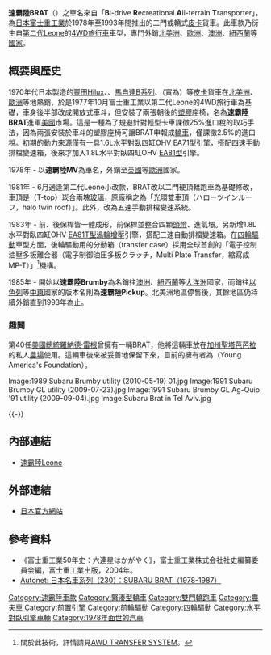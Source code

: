 {{noteTA
|T=zh-cn:斯巴鲁BRAT; zh-tw:速霸陸BRAT; zh-hk:富士BRAT
|1=zh-cn:斯巴鲁; zh-tw:速霸陸; zh-hk:富士
|2=zh-cn:水平对置发动机; zh-tw:水平對臥引擎; zh-hk:水平對向引擎
|3=zh-hans:发动机; zh-hant:引擎;
|4=zh-cn:水平对置四缸发动机; zh-tw:水平對臥四缸引擎; zh-hk:水平對向四缸引擎
}}

'''速霸陸BRAT'''（{{lang-ja|スバル・BRAT}}）之車名來自「'''B'''i-drive '''R'''ecreational '''A'''ll-terrain '''T'''ransporter」，為[[日本|日本]][[富士重工業|富士重工業]]於1978年至1993年間推出的二門{{link-en|多功能轎跑車|Coupé utility}}或轎式[[皮卡|皮卡]]貨車。此車款乃衍生自[[速霸陸Leone#第二代（1979年-1984年）|第二代Leone]]的[[四輪驅動|4WD]][[旅行車|旅行車]]車型，專門外銷[[北美洲|北美洲]]、[[歐洲|歐洲]]、[[澳洲|澳洲]]、[[紐西蘭|紐西蘭]]等[[國家|國家]]。

== 概要與歷史 ==
{{Infobox Automobile
|name          = 速霸陸BRAT
|aka           = 速霸陸Brumby（[[澳洲|澳洲]]）<br>速霸陸284（[[英國|英國]]）<br>速霸陸Shifter（英國）<br>速霸陸MV（英國）<br>速霸陸Targa（[[芬蘭|芬蘭]]）<br>速霸陸Pickup（[[以色列|以色列]]）
|image         = [[File:1991_Subaru_Brumby_utility_(2010-07-21)_01.jpg|260px]]<br>[[File:1991_Subaru_Brumby_utility_(2010-07-21)_02.jpg|260px]]
|manufacturer  = [[富士重工業|富士重工業]]
|predecessor   = 
|successor     = [[速霸陸Baja|速霸陸Baja]]
|class         = [[緊湊型轎車|緊湊型轎車]] / 轎式[[皮卡|皮卡]]貨車
|assembly      = 
|body_style    = 二門多功能轎跑車（[[:en:Coupé_utility|coupé utility]]）
|production    = 1978年-1993年
|layout        = [[四輪驅動|4WD]]
|transmission  = 四、五速手動排檔、三速自動排檔
|engine        = 1.6L水平對臥四缸OHV [[速霸陸EA族引擎#EA71型|EA71型]]引擎<br>1.8L水平對臥四缸OHV [[速霸陸EA族引擎#EA81型|EA81型]]引擎<br>1.8L水平對臥四缸OHV [[速霸陸EA族引擎#EA81T型|EA81T型]][[渦輪增壓器|渦輪增壓]]引擎
|wheelbase     = 2,456mm
|length        = 4,424mm
|width         = 1,635mm
|height        = 1,430mm
|weight        = 
|ftrack        = 
|rtrack        = 
|fuel_economy  = 
|fuel_capacity = 
|related       = [[速霸陸Leone|速霸陸Leone]] 
|similar       = 雪佛蘭El Camino、福特Ranchero
|designer      = 
}}

1970年代日本製造的[[豐田Hilux|豐田Hilux]]、{{link-ja|日產Datsun Truck|日産・ダットサントラック}}、[[馬自達B系列|馬自達B系列]]、{{link-en|雪佛蘭LUV|Chevrolet LUV}}（實為{{link-ja|五十鈴Faster|いすゞ・ファスター}}）等[[皮卡|皮卡]]貨車在[[北美洲|北美洲]]、[[歐洲|歐洲]]等地熱銷，於是1977年10月富士重工業以第二代Leone的4WD旅行車為基礎，車身後半部改成開放式車斗，但安裝了兩張朝後的[[塑膠|塑膠]]座椅，名為'''速霸陸BRAT'''進軍[[美國|美國]]市場。這是一種為了規避針對輕型卡車課徵25%進口稅的取巧手法，因為兩張安裝於車斗的塑膠座椅可讓BRAT申報成[[轎車|轎車]]，僅課徵2.5%的進口稅。初期的動力來源僅有一具1.6L水平對臥四缸OHV [[速霸陸EA族引擎#EA71型|EA71型]]引擎，搭配四速手動排檔變速箱，後來才加入1.8L水平對臥四缸OHV [[速霸陸EA族引擎#EA81型|EA81型]]引擎。

1978年 - 以'''速霸陸MV'''為車名，外銷至[[英國|英國]]等[[歐洲|歐洲]]國家。

1981年 - 6月適逢第二代Leone小改款，BRAT改以二門硬頂轎跑車為基礎修改，車頂是{{link-en|T型支架|T-top}}（T-top）崁合兩塊[[玻璃|玻璃]]，原廠稱之為「光環雙車頂（{{ja}}ハローツインルーフ，{{en}}halo twin roof）」。此外，改為五速手動排檔變速系統。

1983年 - 前、後保桿皆一體成形，前保桿並整合四顆[[車頭燈|頭燈]]、進氣壩。另新增1.8L水平對臥四缸OHV [[速霸陸EA族引擎#EA81T型|EA81T型]][[渦輪增壓器|渦輪增壓]]引擎，搭配三速自動排檔變速箱。在[[四輪驅動|四輪驅動]]車型方面，後輪驅動用的分動箱（transfer case）採用全球首創的「電子控制油壓多板離合器（{{ja}}電子制御油圧多板クラッチ，{{en}}Multi Plate Transfer，縮寫成MP-T）」<ref>關於此技術，詳情請見{{en}}[http://downloads.bustedfingermotorsports.com/02%20OB%20-%20legacy%20Service%20Manual/AUTOMATIC%20TRANSMISSION%20MECHANISM%20AND%20FUNCTION%20SECTION/MSA5T0200A30121.pdf AWD TRANSFER SYSTEM]{{dead link|date=2018年1月 |bot=InternetArchiveBot |fix-attempted=yes }}。</ref>機構。

1985年 - 開始以'''速霸陸Brumby'''為名銷往[[澳洲|澳洲]]、[[紐西蘭|紐西蘭]]等[[大洋洲|大洋洲]]國家，而銷往[[以色列|以色列]]等[[中東|中東]]國家的版本名則為'''速霸陸Pickup'''。北美洲地區停售後，其餘地區仍持續外銷直到1993年為止。

=== 趣聞 ===
第40任[[美國總統|美國總統]][[罗纳德·里根|羅納德·雷根]]曾擁有一輛BRAT，他將這輛車放在[[加州|加州]][[圣巴巴拉_(加利福尼亚州)|聖塔芭芭拉]]的私人[[農場|農場]]使用。這輛車後來被妥善地保留下來，目前的擁有者為{{link-en|年輕美國基金會|Young America's Foundation}}（Young America's Foundation）。

<gallery>
Image:1989 Subaru Brumby utility (2010-05-19) 01.jpg
Image:1991 Subaru Brumby GL utility (2009-07-23).jpg
Image:1991 Subaru Brumby GL Ag-Quip '91 utility (2009-09-04).jpg
Image:Subaru Brat in Tel Aviv.jpg
</gallery>
{{-}}

== 內部連結 ==
* [[速霸陸Leone|速霸陸Leone]]

== 外部連結 ==
* {{ja}}[http://subaru-philosophy.jp/post/29953901032/2 日本官方網站]
 
== 參考資料 ==
* 《富士重工業50年史：六連星はかがやく》，富士重工業株式会社社史編纂委員会編，富士重工業出版，2004年。
* [https://web.archive.org/web/20130816112809/http://subaru.autonet.com.tw/cgi-bin/file_view.cgi?b2110112S4011001 Autonet: 日本名車系列（230）：SUBARU BRAT（1978-1987）]
{{Reflist}}

{{Subaru early}}
{{Subaru}}

[[Category:速霸陸車款|Category:速霸陸車款]]
[[Category:緊湊型轎車|Category:緊湊型轎車]]
[[Category:雙門轎跑車|Category:雙門轎跑車]]
[[Category:農夫車|Category:農夫車]]
[[Category:前置引擎|Category:前置引擎]]
[[Category:前輪驅動|Category:前輪驅動]]
[[Category:四輪驅動|Category:四輪驅動]]
[[Category:水平對臥引擎車輛|Category:水平對臥引擎車輛]]
[[Category:1978年面世的汽車|Category:1978年面世的汽車]]